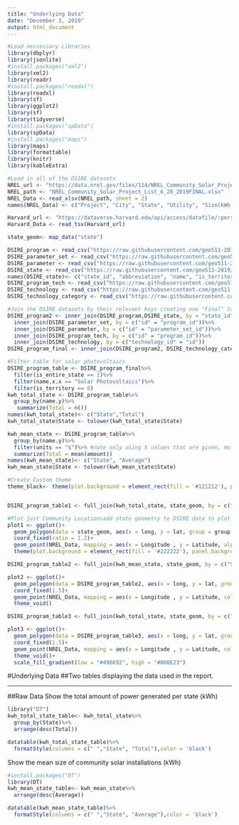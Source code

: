 ```yaml
---
title: "Underlying Data"
date: "December 3, 2019"
output: html_document
---
```


<style>                     
.navbar {
  background-color:grey;
  border-color:black;
}
.navbar-brand {
color:black!important;
}
</style>  


```r
#Load neccessary Libraries
library(dbplyr)
library(jsonlite)
#install.packages("xml2")
library(xml2)
library(readr)
#install.packages("readxl")
library(readxl)
library(sf)
library(ggplot2)
library(sf)
library(tidyverse)
#install.packages("spData")
library(spData)
#install.packages("maps")
library(maps)
library(formattable)
library(knitr)
library(kableExtra)
```

```r
#Load in all of the DSIRE datasets
NREL_url <- "https://data.nrel.gov/files/114/NREL_Community_Solar_Project_List_6_28_2019%20FINAL.xlsx"
NREL_path <- "NREL_Community_Solar_Project_List_6_28_2019FINAL.xlsx"
NREL_Data <- read_xlsx(NREL_path, sheet = 2)
names(NREL_Data) <- c("Project", "City", "State", "Utility", "Size(kWh)","Year","Latitude", "Longitude")

Harvard_url <- "https://dataverse.harvard.edu/api/access/datafile/:persistentId?persistentId=doi:10.7910/DVN/VOQCHQ/FQ9NBF"
Harvard_Data <- read_tsv(Harvard_url)

state_geom<- map_data("state")

DSIRE_program <- read_csv("https://raw.githubusercontent.com/geo511-2019/2019-geo511-project-austin3087/master/program.csv")
DSIRE_parameter_set <- read_csv("https://raw.githubusercontent.com/geo511-2019/2019-geo511-project-austin3087/master/parameter_set.csv")
DSIRE_parameter <- read_csv("https://raw.githubusercontent.com/geo511-2019/2019-geo511-project-austin3087/master/parameter.csv")
DSIRE_state <- read_csv("https://raw.githubusercontent.com/geo511-2019/2019-geo511-project-austin3087/master/state.csv")
names(DSIRE_state)<- c("state_id", "abbreviation", "name", "is_territory")
DSIRE_program_tech <- read_csv("https://raw.githubusercontent.com/geo511-2019/2019-geo511-project-austin3087/master/program_technology.csv")
DSIRE_technology <- read_csv("https://raw.githubusercontent.com/geo511-2019/2019-geo511-project-austin3087/master/technology.csv")
DSIRE_technology_category <- read_csv("https://raw.githubusercontent.com/geo511-2019/2019-geo511-project-austin3087/master/technology_category.csv")
```


```r
#Join the DSIRE datasets by their relevant keys creating one "Final" table with relevant information. See data relationship chart above to identify how tables are related. 
DSIRE_program2 <- inner_join(DSIRE_program,DSIRE_state, by = "state_id")%>%
  inner_join(DSIRE_parameter_set, by = c("id" = "program_id"))%>%
  inner_join(DSIRE_parameter, by = c("id" = "parameter_set_id"))%>%
  inner_join(DSIRE_program_tech, by = c("id" = "program_id"))%>%
  inner_join(DSIRE_technology, by = c("technology_id" = "id"))
DSIRE_program_final <- inner_join(DSIRE_program2, DSIRE_technology_category, by = c("technology_id" = "id"))
```


```r
#Filter table for solar photovoltaics
DSIRE_program_table <- DSIRE_program_final%>%
  filter(is_entire_state == 1)%>%
  filter(name.x.x == "Solar Photovoltaics")%>%
  filter(is_territory == 0)
kwh_total_state <- DSIRE_program_table%>%
  group_by(name.y)%>%
   summarize(Total = n())
names(kwh_total_state)<- c("State","Total")
kwh_total_state$State <- tolower(kwh_total_state$State)

kwh_mean_state <- DSIRE_program_table%>%
  group_by(name.y)%>%
  filter(units == "$")%>% #note only using $ values that are given, multiple other units given too in table but needed to be filtered for this analysis
  summarize(Total = mean(amount))
names(kwh_mean_state)<- c("State", "Average")
kwh_mean_state$State <- tolower(kwh_mean_state$State)

```


```r

#Create Custom theme 
theme_black<- theme(plot.background = element_rect(fill = '#121212'), panel.background = element_rect(fill = '#121212'),panel.border = element_rect(fill = NA), panel.grid = element_line(color = '#121212'), axis.text.x = element_blank(), axis.text.y = element_blank(), legend.position = "none")


DSIRE_program_table1 <- full_join(kwh_total_state, state_geom, by = c("State" = "region"))

#Plot just Community Locationsadd state geometry to DSIRE data to plot
plot1 <- ggplot()+
  geom_polygon(data = state_geom, aes(x = long, y = lat, group = group ), fill = '#222222', col = "#ba5454")+
  coord_fixed(ratio = 1.2)+
  geom_point(NREL_Data, mapping = aes(x = Longitude , y = Latitude, alpha = .85), col = "#6ca2b8")+
  theme(plot.background = element_rect(fill = '#222222'), panel.background = element_rect(fill = NA),panel.border = element_rect(fill = NA), panel.grid = element_line(color = NA), axis.title = element_blank(), legend.position = "none", plot.margin = unit(c(0,0,0,0),"cm"), axis.text = element_blank(), axis.line = element_blank())
```


```r
DSIRE_program_table2 <- full_join(kwh_mean_state, state_geom, by = c("State" = "region"))

plot2 <- ggplot()+
  geom_polygon(data = DSIRE_program_table2, aes(x = long, y = lat, group = group, fill = Average), col = "blue")+
  coord_fixed(1.5)+
  geom_point(NREL_Data, mapping = aes(x = Longitude , y = Latitude, col = "red", alpha = .8))+
  theme_void()
```

```r
DSIRE_program_table3 <- full_join(kwh_total_state, state_geom, by = c("State" = "region"))

plot3 <- ggplot()+
  geom_polygon(data = DSIRE_program_table3, aes(x = long, y = lat, group = group, col = "blue", fill = Total))+
  coord_fixed(1.5)+
  geom_point(NREL_Data, mapping = aes(x = Longitude , y = Latitude, col = "red", alpha = .8))+
  theme_void()+
  scale_fill_gradient(low = "#496692", high = "#000E23")
```





#Underlying Data 
##Two tables displaying the data used in the report. 

***

##Raw Data 
Show the total amount of power generated per state (kWh) 
```r
library("DT")
kwh_total_state_table<- kwh_total_state%>%
  group_by(State)%>%
  arrange(desc(Total))

datatable(kwh_total_state_table)%>%
  formatStyle(columns = c(" ","State", "Total"),color = 'black')
```

Show the mean size of community solar installations (kWh) 
```r
#install.packages("DT")
library(DT)
kwh_mean_state_table<- kwh_mean_state%>%
  arrange(desc(Average))

datatable(kwh_mean_state_table)%>%
  formatStyle(columns = c(" ","State", "Average"),color = 'black')
```                 